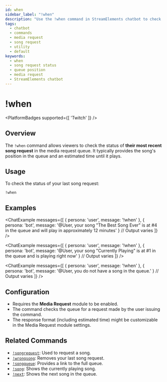 ```yaml
---
id: when
sidebar_label: "!when"
description: "Use the !when command in StreamElements chatbot to check the status and queue position of your most recent song request."
tags:
  - chatbot
  - commands
  - media request
  - song request
  - utility
  - default
keywords:
  - when
  - song request status
  - queue position
  - media request
  - StreamElements chatbot
---
```



# !when

<PlatformBadges supported={[ 'Twitch' ]} />

## Overview

The `!when` command allows viewers to check the status of **their most recent song request** in the media request queue. It typically provides the song's position in the queue and an estimated time until it plays.

## Usage

To check the status of your last song request:

```streamelements
!when
```

## Examples

<ChatExample messages={[
  { persona: 'user', message: '!when' },
  { persona: 'bot', message: '@User, your song "The Best Song Ever" is at #4 in the queue and will play in approximately 12 minutes' } // Output varies
]} />

<ChatExample messages={[
  { persona: 'user', message: '!when' },
  { persona: 'bot', message: '@User, your song "Currently Playing" is at #1 in the queue and is playing right now' } // Output varies
]} />

<ChatExample messages={[
  { persona: 'user', message: '!when' },
  { persona: 'bot', message: '@User, you do not have a song in the queue.' } // Output varies
]} />

## Configuration

*   Requires the **Media Request** module to be enabled.
*   The command checks the queue for a request made by the user issuing the command.
*   The response format (including estimated time) might be customizable in the Media Request module settings.

## Related Commands

*   [`!songrequest`](songrequest.mdx): Used to request a song.
*   [`!wrongsong`](wrongsong.mdx): Removes your last song request.
*   [`!songqueue`](songqueue.mdx): Provides a link to the full queue.
*   [`!song`](song.mdx): Shows the currently playing song.
*   [`!next`](next.mdx): Shows the next song in the queue.
